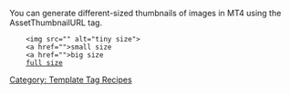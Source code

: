 
You can generate different-sized thumbnails of images in MT4 using the AssetThumbnailURL tag.

     <img src="<mt:AssetThumbnailURL width="100">" alt="tiny size">
     <a href="<mt:AssetThumbnailURL width="640">">small size</a>
     <a href="<mt:AssetThumbnailURL width="800">">big size</a>
     <a href="<mt:AssetURL>">full size</a>

[[Category: Template Tag Recipes]]